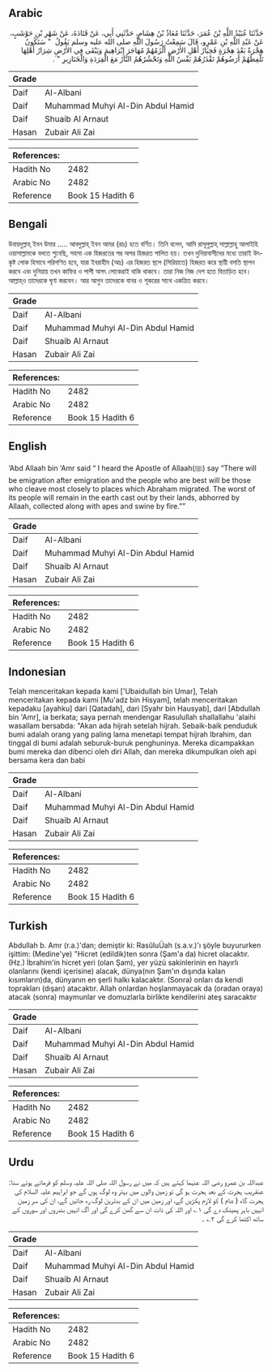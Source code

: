 ## Arabic


<div dir="rtl" lang="ar" style={{fontSize:'larger',backgroundColor:'#f8f9fa',padding:20}}>
حَدَّثَنَا عُبَيْدُ اللَّهِ بْنُ عُمَرَ، حَدَّثَنَا مُعَاذُ بْنُ هِشَامٍ، حَدَّثَنِي أَبِي، عَنْ قَتَادَةَ، عَنْ شَهْرِ بْنِ حَوْشَبٍ، عَنْ عَبْدِ اللَّهِ بْنِ عَمْرٍو، قَالَ سَمِعْتُ رَسُولَ اللَّهِ صلى الله عليه وسلم يَقُولُ ‏ "‏ سَتَكُونُ هِجْرَةٌ بَعْدَ هِجْرَةٍ فَخِيَارُ أَهْلِ الأَرْضِ أَلْزَمُهُمْ مُهَاجَرَ إِبْرَاهِيمَ وَيَبْقَى فِي الأَرْضِ شِرَارُ أَهْلِهَا تَلْفِظُهُمْ أَرَضُوهُمْ تَقْذَرُهُمْ نَفْسُ اللَّهِ وَتَحْشُرُهُمُ النَّارُ مَعَ الْقِرَدَةِ وَالْخَنَازِيرِ ‏"‏ ‏.‏
</div>
<div style={{backgroundColor:'#f8f9fa',padding:20, marginBottom: 10}}><table> <thead> <tr> <th>Grade</th> <th></th> </tr> </thead> <tbody> <tr><td>Daif</td><td>Al-Albani</td></tr><tr><td>Daif</td><td>Muhammad Muhyi Al-Din Abdul Hamid</td></tr><tr><td>Daif</td><td>Shuaib Al Arnaut</td></tr><tr><td>Hasan</td><td>Zubair Ali Zai</td></tr></tbody></table><table> <thead> <tr> <th>References:</th> <th></th> </tr> </thead> <tbody><tr><td>Hadith No</td><td>2482</td></tr><tr><td>Arabic No</td><td>2482</td></tr><tr><td>Reference</td><td>Book 15 Hadith 6</td></tr></tbody></table></div>

## Bengali


<div dir="ltr" lang="bn" style={{fontSize:'larger',backgroundColor:'#f8f9fa',padding:20}}>
উবায়দুল্লাহ্ ইবন উমার ..... আবদুল্লাহ্ ইবন আমর (রাঃ) হতে বর্ণিত। তিনি বলেন, আমি রাসূলুল্লাহ্ সাল্লাল্লাহু আলাইহি ওয়াসাল্লামকে বলতে শুনেছি, সহসা এক হিজরতের পর অপর হিজরত পালিত হয়। তখন দুনিয়াবাসীদের মধ্যে তারাই উৎকৃষ্ট লোক হিসাবে পরিগণিত হবে, যারা ইবরাহীম (আঃ) এর হিজরত স্থলে (সিরিয়াতে) হিজরত করে স্থায়ী বসতি স্থাপন করবে এবং দুনিয়ায় তখন কাফির ও পাপী অসৎ লোকেরাই বাকি থাকবে। তারা নিজ নিজ দেশ হতে বিতাড়িত হবে। আল্লাহ্ও তাদেরকে ঘৃণা করবেন। আর আগুন তাদেরকে বানর ও শূকরের সাথে একত্রিত করবে।
</div>
<div style={{backgroundColor:'#f8f9fa',padding:20, marginBottom: 10}}><table> <thead> <tr> <th>Grade</th> <th></th> </tr> </thead> <tbody> <tr><td>Daif</td><td>Al-Albani</td></tr><tr><td>Daif</td><td>Muhammad Muhyi Al-Din Abdul Hamid</td></tr><tr><td>Daif</td><td>Shuaib Al Arnaut</td></tr><tr><td>Hasan</td><td>Zubair Ali Zai</td></tr></tbody></table><table> <thead> <tr> <th>References:</th> <th></th> </tr> </thead> <tbody><tr><td>Hadith No</td><td>2482</td></tr><tr><td>Arabic No</td><td>2482</td></tr><tr><td>Reference</td><td>Book 15 Hadith 6</td></tr></tbody></table></div>

## English


<div dir="ltr" lang="en" style={{fontSize:'larger',backgroundColor:'#f8f9fa',padding:20}}>
‘Abd Allaah bin ‘Amr said “ I heard the Apostle of Allaah(ﷺ) say “There will be emigration after emigration and the people who are best will be those who cleave most closely to places which Abraham migrated. The worst of its people will remain in the earth cast out by their lands, abhorred by Allaah, collected along with apes and swine by fire.””
</div>
<div style={{backgroundColor:'#f8f9fa',padding:20, marginBottom: 10}}><table> <thead> <tr> <th>Grade</th> <th></th> </tr> </thead> <tbody> <tr><td>Daif</td><td>Al-Albani</td></tr><tr><td>Daif</td><td>Muhammad Muhyi Al-Din Abdul Hamid</td></tr><tr><td>Daif</td><td>Shuaib Al Arnaut</td></tr><tr><td>Hasan</td><td>Zubair Ali Zai</td></tr></tbody></table><table> <thead> <tr> <th>References:</th> <th></th> </tr> </thead> <tbody><tr><td>Hadith No</td><td>2482</td></tr><tr><td>Arabic No</td><td>2482</td></tr><tr><td>Reference</td><td>Book 15 Hadith 6</td></tr></tbody></table></div>

## Indonesian


<div dir="ltr" lang="id" style={{fontSize:'larger',backgroundColor:'#f8f9fa',padding:20}}>
Telah menceritakan kepada kami ['Ubaidullah bin Umar], Telah menceritakan kepada kami [Mu'adz bin Hisyam], telah menceritakan kepadaku [ayahku] dari [Qatadah], dari [Syahr bin Hausyab], dari [Abdullah bin 'Amr], ia berkata; saya pernah mendengar Rasulullah shallallahu 'alaihi wasallam bersabda: "Akan ada hijrah setelah hijrah. Sebaik-baik penduduk bumi adalah orang yang paling lama menetapi tempat hijrah Ibrahim, dan tinggal di bumi adalah seburuk-buruk penghuninya. Mereka dicampakkan bumi mereka dan dibenci oleh diri Allah, dan mereka dikumpulkan oleh api bersama kera dan babi
</div>
<div style={{backgroundColor:'#f8f9fa',padding:20, marginBottom: 10}}><table> <thead> <tr> <th>Grade</th> <th></th> </tr> </thead> <tbody> <tr><td>Daif</td><td>Al-Albani</td></tr><tr><td>Daif</td><td>Muhammad Muhyi Al-Din Abdul Hamid</td></tr><tr><td>Daif</td><td>Shuaib Al Arnaut</td></tr><tr><td>Hasan</td><td>Zubair Ali Zai</td></tr></tbody></table><table> <thead> <tr> <th>References:</th> <th></th> </tr> </thead> <tbody><tr><td>Hadith No</td><td>2482</td></tr><tr><td>Arabic No</td><td>2482</td></tr><tr><td>Reference</td><td>Book 15 Hadith 6</td></tr></tbody></table></div>

## Turkish


<div dir="ltr" lang="tr" style={{fontSize:'larger',backgroundColor:'#f8f9fa',padding:20}}>
Abdullah b. Amr (r.a.)'dan; demiştir ki: RasûluÜah (s.a.v.)'ı şöyle buyururken işittim: (Medine'ye) "Hicret (edildik)ten sonra (Şam'a da) hicret olacaktır. (Hz.) İbrahim'in hicret yeri (olan Şam), yer yüzü sakinlerinin en hayırlı olanlarını (kendi içerisine) alacak, dünya(nın Şam'ın dışında kalan kısımların)da, dünyanın en şerli halkı kalacaktır. (Sonra) onları da kendi toprakları (dışarı) atacaktır. Allah onlardan hoşlanmayacak da (oradan oraya) atacak (sonra) maymunlar ve domuzlarla birlikte kendilerini ateş saracaktır
</div>
<div style={{backgroundColor:'#f8f9fa',padding:20, marginBottom: 10}}><table> <thead> <tr> <th>Grade</th> <th></th> </tr> </thead> <tbody> <tr><td>Daif</td><td>Al-Albani</td></tr><tr><td>Daif</td><td>Muhammad Muhyi Al-Din Abdul Hamid</td></tr><tr><td>Daif</td><td>Shuaib Al Arnaut</td></tr><tr><td>Hasan</td><td>Zubair Ali Zai</td></tr></tbody></table><table> <thead> <tr> <th>References:</th> <th></th> </tr> </thead> <tbody><tr><td>Hadith No</td><td>2482</td></tr><tr><td>Arabic No</td><td>2482</td></tr><tr><td>Reference</td><td>Book 15 Hadith 6</td></tr></tbody></table></div>

## Urdu


<div dir="rtl" lang="ur" style={{fontSize:'larger',backgroundColor:'#f8f9fa',padding:20}}>
عبداللہ بن عمرو رضی اللہ عنہما کہتے ہیں کہ میں نے رسول اللہ صلی اللہ علیہ وسلم کو فرماتے ہوئے سنا: عنقریب ہجرت کے بعد ہجرت ہو گی تو زمین والوں میں بہتر وہ لوگ ہوں گے جو ابراہیم علیہ السلام کی ہجرت گاہ ( شام ) کو لازم پکڑیں گے، اور زمین میں ان کے بدترین لوگ رہ جائیں گے، ان کی سر زمین انہیں باہر پھینک دے گی ۱؎ اور اللہ کی ذات ان سے گھن کرے گی اور آگ انہیں بندروں اور سوروں کے ساتھ اکٹھا کرے گی ۲؎ ۔
</div>
<div style={{backgroundColor:'#f8f9fa',padding:20, marginBottom: 10}}><table> <thead> <tr> <th>Grade</th> <th></th> </tr> </thead> <tbody> <tr><td>Daif</td><td>Al-Albani</td></tr><tr><td>Daif</td><td>Muhammad Muhyi Al-Din Abdul Hamid</td></tr><tr><td>Daif</td><td>Shuaib Al Arnaut</td></tr><tr><td>Hasan</td><td>Zubair Ali Zai</td></tr></tbody></table><table> <thead> <tr> <th>References:</th> <th></th> </tr> </thead> <tbody><tr><td>Hadith No</td><td>2482</td></tr><tr><td>Arabic No</td><td>2482</td></tr><tr><td>Reference</td><td>Book 15 Hadith 6</td></tr></tbody></table></div>
